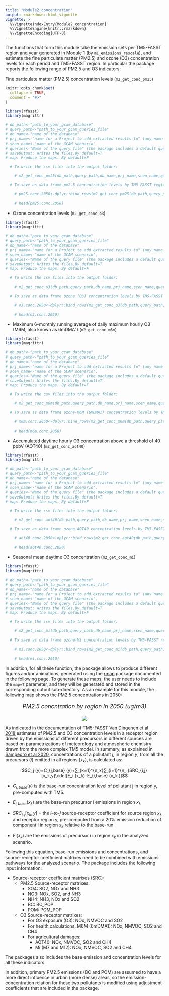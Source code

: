 ```yaml
---
title: "Module2_concentration"
output: rmarkdown::html_vignette
vignette: >
  %\VignetteIndexEntry{Module2_concentration}
  %\VignetteEngine{knitr::rmarkdown}
  %\VignetteEncoding{UTF-8}
---
```

The functions that form this module take the emission sets per TM5-FASST region and year generated in Module 1 (by `m1_emissions_rescale`), and estimate the fine particulate matter (PM2.5) and ozone (O3) concentration levels for each period and TM5-FASST region. In particular the package reports the following range of PM2.5 and O3 indicators:

Fine particulate matter (PM2.5) concentration levels (`m2_get_conc_pm25`)

```r
knitr::opts_chunk$set(
  collapse = TRUE,
  comment = "#>"
)
```

```r
library(rfasst)
library(magrittr)

# db_path<-"path_to_your_gcam_database"
# query_path<-"path_to_your_gcam_queries_file"
# db_name<-"name of the database"
# prj_name<-"name for a Project to add extracted results to" (any name should work, avoid spaces just in case) 
# scen_name<-"name of the GCAM scenario"
# queries<-"Name of the query file" (the package includes a default query file that includes all the queries required in every function in the packae, "queries_rfasst.xml")
# saveOutput: Writes the files.By default=T
# map: Produce the maps. By default=F

  # To write the csv files into the output folder:

    # m2_get_conc_pm25(db_path,query_path,db_name,prj_name,scen_name,queries,saveOutput=T,map=F) 

  # To save as data frame pm2.5 concentration levels by TM5-FASST region in year 2050:

    # pm25.conc.2050<-dplyr::bind_rows(m2_get_conc_pm25(db_path,query_path,db_name,prj_name,scen_name,queries,saveOutput=F)) %>% dplyr::filter(year==2050) 
                         
    # head(pm25.conc.2050)

```

* Ozone concentration levels (`m2_get_conc_o3`)

```r
library(rfasst)
library(magrittr)

# db_path<-"path_to_your_gcam_database"
# query_path<-"path_to_your_gcam_queries_file"
# db_name<-"name of the database"
# prj_name<-"name for a Project to add extracted results to" (any name should work, avoid spaces just in case) 
# scen_name<-"name of the GCAM scenario",
# queries<-"Name of the query file" (the package includes a default query file that includes all the queries required in every function in the packae, "queries_rfasst.xml")
# saveOutput: Writes the files.By default=T
# map: Produce the maps. By default=F

  # To write the csv files into the output folder:

    # m2_get_conc_o3(db_path,query_path,db_name,prj_name,scen_name,queries,saveOutput=T,map=F) 

  # To save as data frame ozone (O3) concentration levels by TM5-FASST region in year 2050:

    # o3.conc.2050<-dplyr::bind_rows(m2_get_conc_o3(db_path,query_path,db_name,prj_name,scen_name,queries,saveOutput=F)) %>% dplyr::filter(year==2050) 
                         
    # head(o3.conc.2050)

```

* Maximum 6-monthly running average of daily maximum hourly O3 (M6M, also known as 6mDMA1) (`m2_get_conc_m6m`)

```r
library(rfasst)
library(magrittr)

# db_path<-"path_to_your_gcam_database"
# query_path<-"path_to_your_gcam_queries_file"
# db_name<-"name of the database"
# prj_name<-"name for a Project to add extracted results to" (any name should work, avoid spaces just in case) 
# scen_name<-"name of the GCAM scenario",
# queries<-"Name of the query file" (the package includes a default query file that includes all the queries required in every function in the packae, "queries_rfasst.xml")
# saveOutput: Writes the files.By default=T
# map: Produce the maps. By default=F

  # To write the csv files into the output folder:

    # m2_get_conc_m6m(db_path,query_path,db_name,prj_name,scen_name,queries,saveOutput=T,map=F) 

  # To save as data frame ozone-M6M (6mDMAI) concentration levels by TM5-FASST region in year 2050:

    # m6m.conc.2050<-dplyr::bind_rows(m2_get_conc_m6m(db_path,query_path,db_name,prj_name,scen_name,queries,saveOutput=F)) %>% dplyr::filter(year==2050) 
                         
    # head(m6m.conc.2050)

```

* Accumulated daytime hourly O3 concentration above a threshold of 40 ppbV (AOT40) (`m2_get_conc_aot40`)

```r
library(rfasst)
library(magrittr)

# db_path<-"path_to_your_gcam_database"
# query_path<-"path_to_your_gcam_queries_file"
# db_name<-"name of the database"
# prj_name<-"name for a Project to add extracted results to" (any name should work, avoid spaces just in case) 
# scen_name<-"name of the GCAM scenario",
# queries<-"Name of the query file" (the package includes a default query file that includes all the queries required in every function in the packae, "queries_rfasst.xml")
# saveOutput: Writes the files.By default=T
# map: Produce the maps. By default=F

  # To write the csv files into the output folder:

    # m2_get_conc_aot40(db_path,query_path,db_name,prj_name,scen_name,queries,saveOutput=T,map=F) 

  # To save as data frame ozone-AOT40 concentration levels by TM5-FASST region in year 2050:

    # aot40.conc.2050<-dplyr::bind_rows(m2_get_conc_aot40(db_path,query_path,db_name,prj_name,scen_name,queries,saveOutput=F)) %>% dplyr::filter(year==2050) 
                         
    # head(aot40.conc.2050)

```

* Seasonal mean daytime O3 concentration (`m2_get_conc_mi`)

```r
library(rfasst)
library(magrittr)

# db_path<-"path_to_your_gcam_database"
# query_path<-"path_to_your_gcam_queries_file"
# db_name<-"name of the database"
# prj_name<-"name for a Project to add extracted results to" (any name should work, avoid spaces just in case) 
# scen_name<-"name of the GCAM scenario",
# queries<-"Name of the query file" (the package includes a default query file that includes all the queries required in every function in the packae, "queries_rfasst.xml")
# saveOutput: Writes the files.By default=T
# map: Produce the maps. By default=F

  # To write the csv files into the output folder:

    # m2_get_conc_mi(db_path,query_path,db_name,prj_name,scen_name,queries,saveOutput=T,map=F) 

  # To save as data frame ozone-Mi concentration levels by TM5-FASST region in year 2050:

    # mi.conc.2050<-dplyr::bind_rows(m2_get_conc_mi(db_path,query_path,db_name,prj_name,scen_name,queries,saveOutput=F)) %>% dplyr::filter(year==2050) 
                         
    # head(mi.conc.2050)

```

In addition, for all these function, the package allows to produce different figures and/or animations, generated using the [rmap](https://github.com/JGCRI/rmap) package documented in the following [page](jgcri.github.io/rmap/). To generate these maps, the user needs to include the `map=T` parameter, and they will be generated and stored in the corresponding output sub-directory. As an example for this module, the following map shows the PM2.5 concentrations in 2050:
<!-------------------------->
<!-------------------------->
<p align="center" style="font-size:18px;"> *PM2.5 concntration by region in 2050 (ug/m3)* </p>
<p align="center"> <img src="https://raw.githubusercontent.com/JGCRI/rfasst/main/vignettes/vignetteFigs/PM2.5_concentration_2050.png"></p>
<!-------------------------->
<!-------------------------->

As indicated in the documentation of TM5-FASST [Van Dingenen et al 2018](https://acp.copernicus.org/articles/18/16173/2018/acp-18-16173-2018-discussion.html),estimates of PM2.5 and O3 concentration levels in a receptor region driven by the emissions of different precursors in different sources are based on parametrizations of meteorology and atmospheric chemistry drawn from the more complex TM5 model. In summary, as explained in [Sampedro et al 2020](https://www.sciencedirect.com/science/article/pii/S1352231020302739), concentrations of a pollutant $j$, in region $y$, from all the precursors ($i$) emitted in all regions ($x_k$), is calculated as: 

$$C_j (y)=C_{j,base} (y)+∑_{k=1}^{n_x}∑_{i=1}^{n_i}SRC_{i,j} [x_k,y]\cdot[E_i (x_k)-E_{i,base} (x_k )]$$	

 * $C_{j,base} (y)$  is the base-run concentration level of pollutant j in region y, pre-computed with TM5.
 
 * $E_{i,base} (x_k)$ are the base-run precursor i emissions in region $x_k$ 
 
 * $SRC_{i,j} [x_k,y]$ = the $i$–to-$j$ source-receptor coefficient for source region $x_k$ and receptor region y, pre-computed from a 20% emission reduction of component i  in region $x_k$ relative to the base-run
 
 * $E_i (x_k)$ are the emissions of precursor i in region $x_k$ in the analyzed scenario.
 
Following this equation, base-run emissions and concentrations, and source-receptor coefficient matrixes need to be combined with emissions pathways for the analyzed scenario. The package includes the following input information:

* Source-receptor coefficient matrixes (SRC):
  + PM2.5 Source-receptor matrixes:
    - SO4: SO2, NOx and NH3
    - NO3: NOx, SO2, and NH3
    - NH4: NH3, NOx and SO2
    - BC: BC_POP
    - POM: POM_POP
    
  + O3 Source-receptor matrixes:
    - For O3 exposure (O3): NOx, NMVOC and SO2
    - For health calculations: M6M (6mDMA1): NOx, NMVOC, SO2 and CH4
    - For agricultural damages:
      + AOT40: NOx, NMVOC, SO2 and CH4
      + Mi (M7 and M12): NOx, NMVOC, SO2 and CH4

The packages also includes the base emission and concentration levels for all these indicators.

In addition, primary PM2.5 emissions (BC and POM) are assumed to have a more direct influence in urban (more dense) areas, so the emission-concentration relation for these two pollutants is modified using adjustment coefficients that are included in the package.



